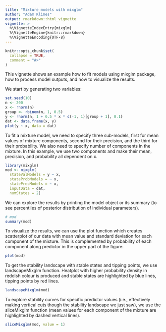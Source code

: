 ---
title: "Mixture models with mixglm"
author: "Adam Klimes"
output: rmarkdown::html_vignette
vignette: >
  %\VignetteIndexEntry{mixglm}
  %\VignetteEngine{knitr::rmarkdown}
  %\VignetteEncoding{UTF-8}
---
```{r, include = FALSE}
knitr::opts_chunk$set(
  collapse = TRUE,
  comment = "#>"
)
```
This vignette shows an example how to fit models using mixglm package, how to process model outputs, and how to visualize the results.

We start by generating two variables:
```{r dataset}
set.seed(10)
n <- 200
x <- rnorm(n)
group <- rbinom(n, 1, 0.5)
y <- rnorm(n, 1 + 0.5 * x * c(-1, 1)[group + 1], 0.1)
dat <- data.frame(x, y)
plot(y ~ x, data = dat)
```

To fit a mixture model, we need to specify three sub-models, first for mean values of mixture components, second for their precision, and the third for their probability. We also need to specify number of components in the mixture. In this example, we use two components and make their mean, precision, and probability all dependent on x.
```{r model, message=FALSE, warning=FALSE}
library(mixglm)
mod <- mixglm(
  stateValModels = y ~ x,
  stateProbModels = ~ x,
  statePrecModels = ~ x,
  inputData = dat,
  numStates = 2)
```

We can explore the results by printing the model object or its summary (to see percentiles of posterior distribution of individual parameters).
```{r exploration}
# mod
summary(mod)
```

To visualize the results, we can use the plot function which creates scatterplot of our data with mean value and standard deviation for each component of the mixture. This is complemented by probability of each component along predictor in the upper part of the figure.
```{r visualization}
plot(mod)
```

To get the stability landscape with stable states and tipping points, we use landscapeMixglm function. Heatplot with higher probability density in reddish colour is produced and stable states are highlighted by blue lines, tipping points by red lines.
```{r landscape}
landscapeMixglm(mod)
```

To explore stability curves for specific predictor values (i.e., effectively making vertical cuts though the stability landscape we just saw), we use the sliceMixglm function (mean values for each component of the mixture are highlighted by dashed vertical lines).
```{r slice}
sliceMixglm(mod, value = 1)
```
